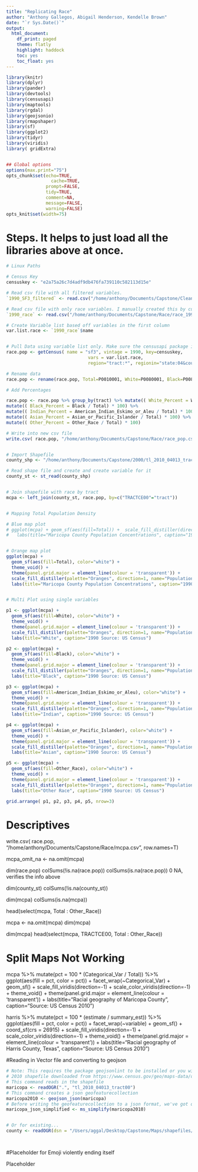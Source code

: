 ```yaml
---
title: "Replicating Race"
author: "Anthony Gallegos, Abigail Henderson, Kendelle Brown"
date: "`r Sys.Date()`"
output:
  html_document:
    df_print: paged
    theme: flatly
    highlight: haddock
    toc: yes
    toc_float: yes
---
```


```r
library(knitr)
library(dplyr)
library(pander)
library(devtools)
library(censusapi)
library(maptools)
library(rgdal)
library(geojsonio)
library(rmapshaper)
library(sf)
library(ggplot2)
library(tidyr)
library(viridis)
library( gridExtra)


## Global options
options(max.print="75")
opts_chunk$set(echo=TRUE,
	             cache=TRUE,
               prompt=FALSE,
               tidy=TRUE,
               comment=NA,
               message=FALSE,
               warning=FALSE)
opts_knit$set(width=75)
```




# Steps. It helps to just load all the libraries above at once.


```r

# Linux Paths

# Census Key
censuskey <- "e2a75a26c7d4adf9db476fa739110c582113d15e"

# Read csv file with all filtered variables. 
`1990_SF3_filtered` <- read.csv("/home/anthony/Documents/Capstone/Cleaning/1990_SF3_copy.csv")

# Read csv file with only race variables. I manually created this by cutting and pasting the rows I wanted from the previous spreadsheet. 
`1990_race` <- read.csv("/home/anthony/Documents/Capstone/Race/race_1990.csv")

# Create Variable list based off variables in the first column
var.list.race <- `1990_race`$name


# Pull Data using variable list only. Make sure the censusapi package is loaded.
race.pop <- getCensus( name = "sf3", vintage = 1990, key=censuskey,
                               vars = var.list.race,
                               region="tract:*", regionin="state:04&county:13" )

# Rename data
race.pop <- rename(race.pop, Total=P0010001, White=P0080001, Black=P0080002, American_Indian_Eskimo_or_Aleu=P0080003, Asian_or_Pacific_Islander=P0080004, Other_Race=P0080005)

# Add Percentages

race.pop <- race.pop %>% group_by(tract) %>% mutate(( White_Percent = White / Total) * 100) %>%
mutate(( Black_Percent = Black / Total) * 100) %>% 
mutate(( Indian_Percent = American_Indian_Eskimo_or_Aleu / Total) * 100) %>%
mutate(( Asian_Percent = Asian_or_Pacific_Islander / Total) * 100) %>%
mutate(( Other_Percent = Other_Race / Total) * 100)

# Write into new csv file
write.csv( race.pop, "/home/anthony/Documents/Capstone/Race/race_pop.csv", row.names=T)


# Import Shapefile
county_shp <- "/home/anthony/Documents/Capstone/2000/tl_2010_04013_tract00.shp"

# Read shape file and create and create variable for it
county_st <- st_read(county_shp)


# Join shapefile with race by tract
mcpa <- left_join(county_st, race.pop, by=c("TRACTCE00"="tract"))


# Mapping Total Population Density

# Blue map plot
# ggplot(mcpa) + geom_sf(aes(fill=Total)) +  scale_fill_distiller(direction=1, name="Population") +
#   labs(title="Maricopa County Population Concentrations", caption="1990 Source: US Census")


# Orange map plot
ggplot(mcpa) + 
  geom_sf(aes(fill=Total), color="white") +
  theme_void() +
  theme(panel.grid.major = element_line(colour = 'transparent')) +
  scale_fill_distiller(palette="Oranges", direction=1, name="Population") +
  labs(title="Maricopa County Population Concentrations", caption="1990 Source: US Census")


# Multi Plot using single variables  

p1 <- ggplot(mcpa) + 
  geom_sf(aes(fill=White), color="white") +
  theme_void() +
  theme(panel.grid.major = element_line(colour = 'transparent')) +
  scale_fill_distiller(palette="Oranges", direction=1, name="Population") +
  labs(title="White", caption="1990 Source: US Census")

p2 <- ggplot(mcpa) + 
  geom_sf(aes(fill=Black), color="white") +
  theme_void() +
  theme(panel.grid.major = element_line(colour = 'transparent')) +
  scale_fill_distiller(palette="Oranges", direction=1, name="Population") +
  labs(title="Black", caption="1990 Source: US Census")

p3 <- ggplot(mcpa) + 
  geom_sf(aes(fill=American_Indian_Eskimo_or_Aleu), color="white") +
  theme_void() +
  theme(panel.grid.major = element_line(colour = 'transparent')) +
  scale_fill_distiller(palette="Oranges", direction=1, name="Population") +
  labs(title="Indian", caption="1990 Source: US Census")

p4 <- ggplot(mcpa) + 
  geom_sf(aes(fill=Asian_or_Pacific_Islander), color="white") +
  theme_void() +
  theme(panel.grid.major = element_line(colour = 'transparent')) +
  scale_fill_distiller(palette="Oranges", direction=1, name="Population") +
  labs(title="Asian", caption="1990 Source: US Census")

p5 <- ggplot(mcpa) + 
  geom_sf(aes(fill=Other_Race), color="white") +
  theme_void() +
  theme(panel.grid.major = element_line(colour = 'transparent')) +
  scale_fill_distiller(palette="Oranges", direction=1, name="Population") +
  labs(title="Other Race", caption="1990 Source: US Census")

grid.arrange( p1, p2, p3, p4, p5, nrow=3)
```


# Descriptives


write.csv( race.pop, "/home/anthony/Documents/Capstone/Race/mcpa.csv", row.names=T)

mcpa_omit_na <- na.omit(mcpa)


<!-- 2000 shapefile sum -->
<!-- > sum (mcpa_omit_na$Total) -->
<!-- [1] 1891018 -->

<!--  2010 shapefile sum (mcpa_omit_na$Total) -->
<!-- [1] 1247238 -->





dim(race.pop)
<!-- 466 rows -->
colSums(!is.na(race.pop))
<!-- 466, verifies the info above -->
colSums(is.na(race.pop))
0 NA, verifies the info above

dim(county_st)
<!-- 663 rows -->
colSums(!is.na(county_st))
<!-- 663, verifies the info above -->

dim(mcpa)
<!-- 663 rows -->
colSums(is.na(mcpa))
<!-- 663 rows for TRACTCE00. Drops to 429 in race variables -->

head(select(mcpa, Total : Other_Race))


mcpa <- na.omit(mcpa)
dim(mcpa)
<!-- 428 -->



dim(mcpa)
head(select(mcpa, TRACTCE00, Total : Other_Race))


<!-- colnames(df4)[1] <- "TRACTCE00"   If I want to rename a column, change whats in quotes -->

<!-- colSums(is.na(mcpa))  Reminder for colSums and is.na. Can also use !is.na(mcpa) -->





# Split Maps Not Working


<!-- ## Race vars.
The data in the example does not pull like mine. they have a separate vector titled 'variable' which
acts as a categorical variable defining race, and a separate vector called estimate. In contrast,
my data does not have duplicate rows for census tracts to define race-- I have one row with the tract,
the 5 race variables, a variable containing the total of the previous five, and five separate race variables
that I created that takes the raw count divided by the total * 100 to get the percentage.
This is problematic, because I can't for the life of me figure out how to create split maps like the example below when they facet wrap a categorical variable I do not have.-->


<!-- Issues for omitting crs number? -->



 mcpa %>%
  mutate(pct = 100 * (Categorical_Var / Total)) %>%
  ggplot(aes(fill = pct, color = pct)) +
  facet_wrap(~Categorical_Var) +
  geom_sf() +
  scale_fill_viridis(direction=-1) +
  scale_color_viridis(direction=-1) +
  theme_void() +
  theme(panel.grid.major = element_line(colour = 'transparent')) +
  labs(title="Racial geography of Maricopa County", caption="Source: US Census 2010")

<!-- Example -->
harris %>%
  mutate(pct = 100 * (estimate / summary_est)) %>%
  ggplot(aes(fill = pct, color = pct)) +
  facet_wrap(~variable) +
  geom_sf() +
  coord_sf(crs = 26915) + 
  scale_fill_viridis(direction=-1) +
  scale_color_viridis(direction=-1) +
  theme_void() +
  theme(panel.grid.major = element_line(colour = 'transparent')) +
  labs(title="Racial geography of Harris County, Texas", caption="Source: US Census 2010")
















#Reading in Vector file and converting to geojson 
<!-- Note this is useless unless I want to write the shapefile to geojson.. -->

```r

# Note: This requires the package geojsonlint to be installed or you will get an error.
# 2010 shapefile downloaded from https://www.census.gov/geo/maps-data/data/tiger-line.html on 2/26/19.
# This command reads in the shapefile
maricopa <- readOGR(".", "tl_2010_04013_tract00")
# This command creates a json geofeaturecollection
maricopa2010 <- geojson_json(maricopa)
# Before writing the geofeaturecollection to a json format, we've got quite a few other steps.
maricopa_json_simplified <- ms_simplify(maricopa2010)


# Or for existing...
county <- readOGR(dsn = "/Users/aggal/Desktop/Capstone/Maps/shapefiles/2010/county.geojson")




```



#Placeholder for Emoji violently ending itself
<!-- I will find one. -->

<par>
Placeholder


</par>
<br>
</br>

<par>
